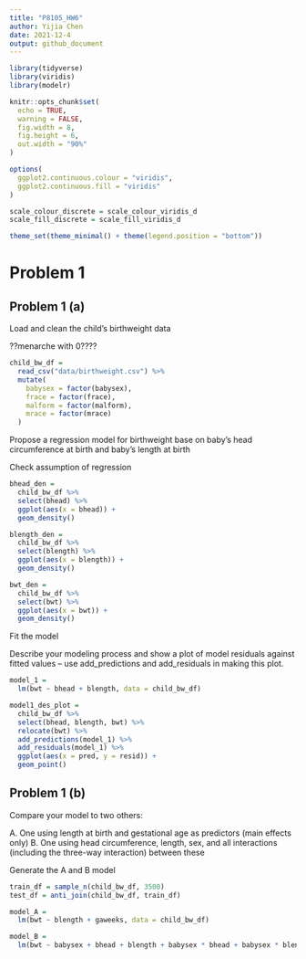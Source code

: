 ```yaml
---
title: "P8105_HW6"
author: Yijia Chen
date: 2021-12-4
output: github_document
---
```


```r
library(tidyverse)
library(viridis)
library(modelr)

knitr::opts_chunk$set(
  echo = TRUE,
  warning = FALSE,
  fig.width = 8,
  fig.height = 6,
  out.width = "90%"
)

options(
  ggplot2.continuous.colour = "viridis",
  ggplot2.continuous.fill = "viridis"
)

scale_colour_discrete = scale_colour_viridis_d
scale_fill_discrete = scale_fill_viridis_d

theme_set(theme_minimal() + theme(legend.position = "bottom"))
```

# Problem 1
## Problem 1 (a)

Load and clean the child’s birthweight data

??menarche with 0????

```r
child_bw_df = 
  read_csv("data/birthweight.csv") %>% 
  mutate(
    babysex = factor(babysex),
    frace = factor(frace),
    malform = factor(malform),
    mrace = factor(mrace)
  )
```

Propose a regression model for birthweight base on baby’s head circumference at birth and baby’s length at birth

Check assumption of regression

```r
bhead_den = 
  child_bw_df %>% 
  select(bhead) %>% 
  ggplot(aes(x = bhead)) +
  geom_density()

blength_den = 
  child_bw_df %>% 
  select(blength) %>% 
  ggplot(aes(x = blength)) +
  geom_density()

bwt_den =
  child_bw_df %>% 
  select(bwt) %>% 
  ggplot(aes(x = bwt)) +
  geom_density()
```

Fit the model

Describe your modeling process and show a plot of model residuals against fitted values – use add_predictions and add_residuals in making this plot.

```r
model_1 = 
  lm(bwt ~ bhead + blength, data = child_bw_df) 

model1_des_plot =
  child_bw_df %>% 
  select(bhead, blength, bwt) %>% 
  relocate(bwt) %>% 
  add_predictions(model_1) %>% 
  add_residuals(model_1) %>% 
  ggplot(aes(x = pred, y = resid)) +
  geom_point()
```

## Problem 1 (b)

Compare your model to two others:

A. One using length at birth and gestational age as predictors (main effects only)
B. One using head circumference, length, sex, and all interactions (including the three-way interaction) between these

Generate the A and B model

```r
train_df = sample_n(child_bw_df, 3500)
test_df = anti_join(child_bw_df, train_df)

```


```r
model_A = 
  lm(bwt ~ blength + gaweeks, data = child_bw_df)

model_B = 
  lm(bwt ~ babysex + bhead + blength + babysex * bhead + babysex * blength + bhead * blength + babysex * bhead * blength, data = child_bw_df)
```


